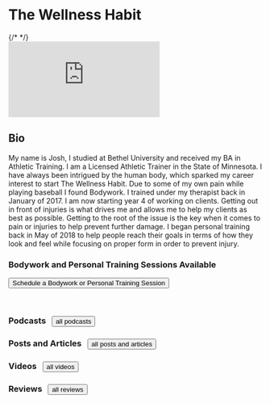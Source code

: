 
<div style={{textAlign: 'center', marginBottom: '30px'}}>
  <h1 style={{fontSize: '40pt'}}>The Wellness Habit</h1>
</div>
{/* <AuthorBanner /> */}
<div style={{marginTop: '8px'}}>
  <Embed
    src="https://www.youtube.com/embed/URVxGd7MOx4"
  />
</div>
<div style={{textAlign: 'center'}}>
  <h2 >
    Bio
  </h2>
  <p>
    My name is Josh, I studied at Bethel University and received my BA in Athletic Training.
    I am a Licensed Athletic Trainer in the State of Minnesota.
    I have always been intrigued by the human body, which sparked my career interest to start The Wellness Habit.
    Due to some of my own pain while playing baseball I found Bodywork. I trained under my therapist back in January of 2017. 
    I am now starting year 4 of working on clients. Getting out in front of injuries is what drives me and allows me to help my clients as best as possible. 
    Getting to the root of the issue is the key when it comes to pain or injuries to help prevent further damage. 
    I began personal training back in May of 2018 to help people reach their goals in terms of how they look and feel while focusing on proper form in order to prevent injury. 
  </p>
</div>

<div style={{textAlign: 'center', backgroundColor: '#60746F', borderRadius: '8px', paddingBottom: '8px'}}>
  <h3 style={{paddingTop: '10px'}}>Bodywork and Personal Training Sessions Available&nbsp;&nbsp;
  </h3>
    <Link to='schedule'>
      <Button style={{marginTop: '8px'}}> Schedule a Bodywork or Personal Training Session</Button>
    </Link>
</div>

<p>&nbsp;</p>
<div style={{width: '100%', display: 'flex', flexWrap: 'wrap', justifyContent: 'center'}}>
  <div style={{display: 'inline-block', width: '50%', float: 'left'}}>
    <h3>Podcasts&nbsp;&nbsp;
      <Link to='podcasts'>
        <Button style={{marginTop: '8px'}}>all podcasts</Button>
      </Link>
    </h3>
    <FeedItems 
      itemsFormat="compact" 
      filterByTags={['podcast']} 
      limit={4} 
    />
  </div>

  <div style={{display: 'inline-block', width: '50%', float: 'left'}}>
  <h3>Posts and Articles&nbsp;&nbsp;
    <Link to='posts-and-articles'>
      <Button style={{marginTop: '8px'}}>all posts and articles</Button>
    </Link>
  </h3>
  <FeedItems 
    itemsFormat="compact" 
    filterByTags={['post', 'article']} 
    limit={4} 
  />
  </div>

  <div style={{display: 'inline-block', width: '50%', float: 'left'}}>
  <h3>Videos&nbsp;&nbsp;
    <Link to='videos'>
      <Button style={{marginTop: '8px'}}>all videos</Button>
    </Link>
  </h3>
  <FeedItems
    itemsFormat="compact"
    filterByTags={['video']}
    limit={4}
  />
  </div>

  <div style={{display: 'inline-block', width: '50%', float: 'left'}}>
  <h3>Reviews&nbsp;&nbsp;
    <Link to='reviews'>
      <Button style={{marginTop: '8px'}}>all reviews</Button>
    </Link>
  </h3>
  <FeedItems
    itemsFormat="compact"
    filterByTags={['review']}
    limit={4}
  />
  </div>
</div>
<p>&nbsp;</p>

